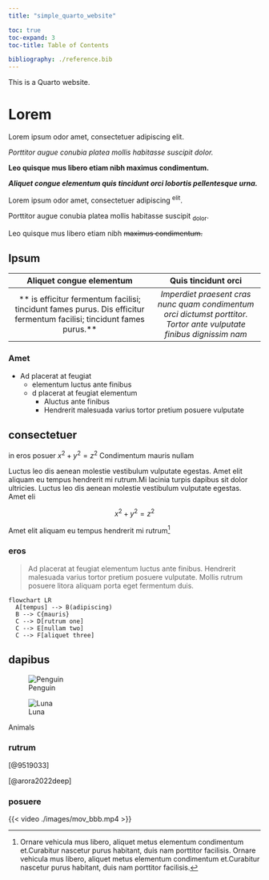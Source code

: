```yaml
---
title: "simple_quarto_website"

toc: true
toc-expand: 3
toc-title: Table of Contents

bibliography: ./reference.bib
---
```


This is a Quarto website.

# Lorem 

Lorem ipsum odor amet, consectetuer adipiscing elit. 

*Porttitor augue conubia platea mollis habitasse suscipit dolor.*

 **Leo quisque mus libero etiam nibh maximus condimentum.** 

 ***Aliquet congue elementum quis tincidunt orci lobortis pellentesque urna.*** 

 Lorem ipsum odor amet, consectetuer adipiscing ^elit^. 

 Porttitor augue conubia platea mollis habitasse suscipit ~dolor~. 

 Leo quisque mus libero etiam nibh ~~maximus condimentum.~~

## Ipsum 

|  Aliquet congue elementum | Quis tincidunt orci |
|:-------------------------:|:-------------------:|
| ** is efficitur fermentum facilisi; tincidunt fames purus. Dis efficitur fermentum facilisi; tincidunt fames purus.** | *Imperdiet praesent cras nunc quam condimentum orci dictumst porttitor. Tortor ante vulputate finibus dignissim nam*|

### Amet

* Ad placerat at feugiat
    + elementum luctus ante finibus
    + d placerat at feugiat elementum 
        - Aluctus ante finibus
        - Hendrerit malesuada varius tortor pretium posuere vulputate

##  consectetuer 

in eros posuer $x^2 + y^2 = z^2$ Condimentum mauris nullam 

Luctus leo dis aenean molestie vestibulum vulputate egestas. Amet elit aliquam eu tempus hendrerit mi rutrum.Mi lacinia turpis dapibus sit dolor ultricies. Luctus leo dis aenean molestie vestibulum vulputate egestas. Amet eli 

$$
x^2 + y^2 = z^2
$$


Amet elit aliquam eu tempus hendrerit mi rutrum[^1]

[^1]: Ornare vehicula mus libero, aliquet metus elementum condimentum et.Curabitur nascetur purus habitant, duis nam porttitor facilisis. Ornare vehicula mus libero, aliquet metus elementum condimentum et.Curabitur nascetur purus habitant, duis nam porttitor facilisis.


### eros 

> Ad placerat at feugiat elementum luctus ante finibus. Hendrerit malesuada varius tortor pretium posuere vulputate. Mollis rutrum posuere litora aliquam porta eget fermentum duis.

```mermaid
flowchart LR
  A[tempus] --> B(adipiscing)
  B --> C{mauris}
  C --> D[rutrum one]
  C --> E[nullam two] 
  C --> F[aliquet three]

```

## dapibus


::: {#fig-animals layout-ncol=2}

![Penguin](./images/my_image.jpeg){#fig-penguin}

![Luna](./images/luna.png){#fig-luna}

Animals
:::

### rutrum
[@9519033]

[@arora2022deep]

### posuere

{{< video ./images/mov_bbb.mp4 >}}

